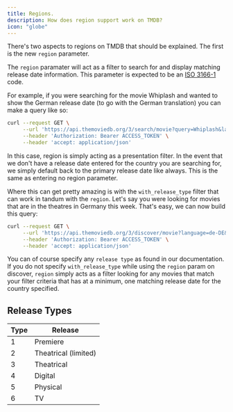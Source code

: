 ```yaml
---
title: Regions.
description: How does region support work on TMDB?
icon: "globe"
---
```



There's two aspects to regions on TMDB that should be explained. The first is the new `region` parameter.

The `region` paramater will act as a filter to search for and display matching release date information. This parameter is expected to be an [ISO 3166-1](https://en.wikipedia.org/wiki/ISO_3166-2) code.

For example, if you were searching for the movie Whiplash and wanted to show the German release date (to go with the German translation) you can make a query like so:

```bash Example German Request
curl --request GET \
     --url 'https://api.themoviedb.org/3/search/movie?query=Whiplash&language=de-DE&region=DE' \
     --header 'Authorization: Bearer ACCESS_TOKEN' \
     --header 'accept: application/json'
```

In this case, region is simply acting as a presentation filter. In the event that we don't have a release date entered for the country you are searching for, we simply default 
back to the primary release date like always. This is the same as entering no region parameter.

Where this can get pretty amazing is with the `with_release_type` filter that can work in tandum with the `region`. Let's say you were looking for movies that are in the 
theatres in Germany this week. That's easy, we can now build this query:

```bash Example German Theatrical Request
curl --request GET \
     --url 'https://api.themoviedb.org/3/discover/movie?language=de-DE&region=DE&release_date.gte=2016-11-16&release_date.lte=2016-12-02&with_release_type=2|3' \
     --header 'Authorization: Bearer ACCESS_TOKEN' \
     --header 'accept: application/json'
```

You can of course specify any `release type` as found in our documentation. If you do not specify `with_release_type` while using the `region` param on discover, 
`region` simply acts as a filter looking for any movies that match your filter criteria that has at a minimum, one matching release date for the country specified.

## Release Types
| Type  | Release              |
| ----- | ---------------------|
| 1	   | Premiere             |
| 2	   | Theatrical (limited) |
| 3	   | Theatrical           |
| 4	   | Digital              |
| 5	   | Physical             |
| 6	   | TV                   |


